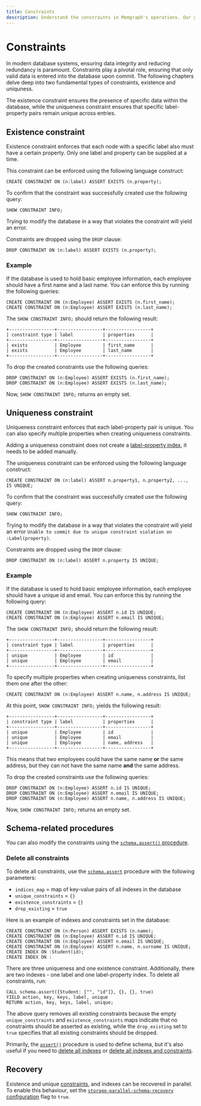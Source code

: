 ---
title: Constraints
description: Understand the constraints in Memgraph's operations. Our guide breaks it down, streamlining your approach to graph use cases.
---


# Constraints

In modern database systems, ensuring data integrity and reducing redundancy is
paramount. Constraints play a pivotal role, ensuring that only valid data is
entered into the database upon commit. The following chapters delve deep into two
fundamental types of constraints, existence and uniquness.

The existence constraint ensures the presence of specific data within the
database, while the uniqueness constraint ensures that specific label-property
pairs remain unique across entries.

## Existence constraint

Existence constraint enforces that each node with a specific label also must
have a certain property. Only one label and property can be supplied at a time.

This constraint can be enforced using the following language construct:

```cypher
CREATE CONSTRAINT ON (n:label) ASSERT EXISTS (n.property);
```

To confirm that the constraint was successfully created use the following query:

```cypher
SHOW CONSTRAINT INFO;
```

Trying to modify the database in a way that violates the constraint will
yield an error.

Constraints are dropped using the `DROP` clause:

```cypher
DROP CONSTRAINT ON (n:label) ASSERT EXISTS (n.property);
```

### Example

If the database is used to hold basic employee information, each
employee should have a first name and a last name. You can enforce this by
running the following queries:

```cypher
CREATE CONSTRAINT ON (n:Employee) ASSERT EXISTS (n.first_name);
CREATE CONSTRAINT ON (n:Employee) ASSERT EXISTS (n.last_name);
```

The `SHOW CONSTRAINT INFO;` should return the following result:

```
+-----------------+-----------------+-----------------+
| constraint type | label           | properties      |
+-----------------+-----------------+-----------------+
| exists          | Employee        | first_name      |
| exists          | Employee        | last_name       |
+-----------------+-----------------+-----------------+
```

To drop the created constraints use the following queries:

```cypher
DROP CONSTRAINT ON (n:Employee) ASSERT EXISTS (n.first_name);
DROP CONSTRAINT ON (n:Employee) ASSERT EXISTS (n.last_name);
```

Now, `SHOW CONSTRAINT INFO;` returns an empty set.

## Uniqueness constraint

Uniqueness constraint enforces that each label-property pair is unique. You can
also specify multiple properties when creating uniqueness constraints. 

<Callout type="info">

Adding a uniqueness constraint does not create a [label-property
index](/fundamentals/indexes), it needs to be added manually. 

</Callout>

The uniqueness constraint can be enforced using the following language
construct:

```cypher
CREATE CONSTRAINT ON (n:label) ASSERT n.property1, n.property2, ..., IS UNIQUE;
```

To confirm that the constraint was successfully created use the following query:

```cypher
SHOW CONSTRAINT INFO;
```

Trying to modify the database in a way that violates the constraint will yield
an error `Unable to commit due to unique constraint violation on
:Label(property)`.

Constraints are dropped using the `DROP` clause:

```cypher
DROP CONSTRAINT ON (n:label) ASSERT n.property IS UNIQUE;
```

### Example

If the database is used to hold basic employee information, each employee should
have a unique id and email. You can enforce this by running the following query:

```cypher
CREATE CONSTRAINT ON (n:Employee) ASSERT n.id IS UNIQUE;
CREATE CONSTRAINT ON (n:Employee) ASSERT n.email IS UNIQUE;
```

The `SHOW CONSTRAINT INFO;` should return the following result:

```
+-----------------+-----------------+-----------------+
| constraint type | label           | properties      |
+-----------------+-----------------+-----------------+
| unique          | Employee        | id              |
| unique          | Employee        | email           |
+-----------------+-----------------+-----------------+
```

To specify multiple properties when creating uniqueness
constraints, list them one after the other:

```cypher
CREATE CONSTRAINT ON (n:Employee) ASSERT n.name, n.address IS UNIQUE;
```

At this point, `SHOW CONSTRAINT INFO;` yields the following result:

```
+-----------------+-----------------+-----------------+
| constraint type | label           | properties      |
+-----------------+-----------------+-----------------+
| unique          | Employee        | id              |
| unique          | Employee        | email           |
| unique          | Employee        | name, address   |
+-----------------+-----------------+-----------------+
```

This means that two employees could have the same name **or** the same address,
but they can not have the same name **and** the same address. 

To drop the created constraints use the following queries:

```cypher
DROP CONSTRAINT ON (n:Employee) ASSERT n.id IS UNIQUE;
DROP CONSTRAINT ON (n:Employee) ASSERT n.email IS UNIQUE;
DROP CONSTRAINT ON (n:Employee) ASSERT n.name, n.address IS UNIQUE;
```

Now, `SHOW CONSTRAINT INFO;` returns an empty set.

## Schema-related procedures

You can also modify the constraints using the [`schema.assert()` procedure](/querying/schema#assert).

### Delete all constraints

To delete all constraints, use the [`schema.assert`](querying/schema#assert) procedure with the following parameters:
- `indices_map` = map of key-value pairs of all indexes in the database
- `unique_constraints` = `{}`
- `existence_constraints` = `{}`
- `drop_existing` = `true`

Here is an example of indexes and constraints set in the database:

```cypher
CREATE CONSTRAINT ON (n:Person) ASSERT EXISTS (n.name);
CREATE CONSTRAINT ON (n:Employee) ASSERT n.id IS UNIQUE;
CREATE CONSTRAINT ON (n:Employee) ASSERT n.email IS UNIQUE;
CREATE CONSTRAINT ON (n:Employee) ASSERT n.name, n.surname IS UNIQUE;
CREATE INDEX ON :Student(id);
CREATE INDEX ON :
```

There are three uniqueness and one existence constraint. Additionally, there are
two indexes - one label and one label-property index. To delete all constraints, run:

```cypher
CALL schema.assert({Student: ["", "id"]}, {}, {}, true) 
YIELD action, key, keys, label, unique
RETURN action, key, keys, label, unique;
```

The above query removes all existing constraints because the empty
`unique_constraints` and `existence_constraints` maps indicate that no
constraints should be asserted as existing, while the `drop_existing` set to
`true` specifies that all existing constraints should be dropped.

Primarily, the [`assert()`](querying/schema#assert) procedure is used to define schema, but it's also
useful if you need to [delete all indexes](/fundamentals/indexes#delete-all-indexes) or [delete all indexes and constraints](/querying/schema#delete-all-indexes-and-constraints).

## Recovery

Existence and unique [constraints](/fundamentals/constraints), and indexes can be
recovered in parallel. To enable this behaviour, set the
[`storage-parallel-schema-recovery`
configuration](/configuration/configuration-settings#storage) flag to `true`. 
